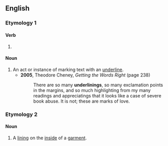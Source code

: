 ==English==

===Etymology 1===
{{suffix|en|underline|ing}}

====Verb====
{{head|en|present participle}}

# {{present participle of|underline|lang=en|nocat=1}}

====Noun====
{{en-noun}}

# An act or instance of marking text with an [[underline]].
#* '''2005''', Theodore Cheney, ''Getting the Words Right'' (page 238)
#*: There are so many '''underlinings''', so many exclamation points in the margins, and so much highlighting from my many readings and appreciatings that it looks like a case of severe book abuse. It is not; these are marks of love.

===Etymology 2===
{{prefix|en|under|lining}}

====Noun====
{{en-noun}}

# A [[lining]] on the [[inside]] of a [[garment]].